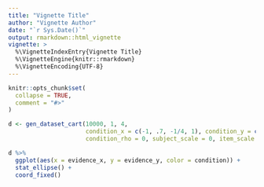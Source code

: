 ```yaml
---
title: "Vignette Title"
author: "Vignette Author"
date: "`r Sys.Date()`"
output: rmarkdown::html_vignette
vignette: >
  %\VignetteIndexEntry{Vignette Title}
  %\VignetteEngine{knitr::rmarkdown}
  %\VignetteEncoding{UTF-8}
---
```


```r
knitr::opts_chunk$set(
  collapse = TRUE,
  comment = "#>"
)
```

```r

d <- gen_dataset_cart(10000, 1, 4, 
                      condition_x = c(-1, .7, -1/4, 1), condition_y = c(-1, -1/3, 1, 2/3 ), 
                      condition_rho = 0, subject_scale = 0, item_scale = 0, tau = .2)

```

```r
d %>% 
  ggplot(aes(x = evidence_x, y = evidence_y, color = condition)) + 
  stat_ellipse() +
  coord_fixed()
```

